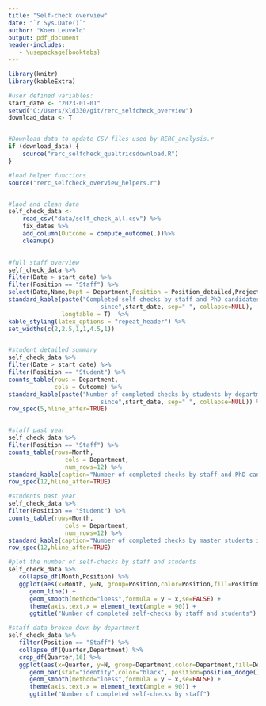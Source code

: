```yaml
---
title: "Self-check overview"
date: "`r Sys.Date()`"
author: "Koen Leuveld"
output: pdf_document
header-includes:
   - \usepackage{booktabs}
---
```


<!-- 
Self Check overview
Author: Koen Leuveld

This file compiles data from from the self check of VU-FSS Research Ethics 
Review Committee into an overview document.

The data is downloaded from qualtrics by rerc_selfcheck_qualtricsdownload.R and
processed using functions as defined rerc_selfcheck_analysis.R

-->


```r
library(knitr)
library(kableExtra)

#user defined variables:
start_date <- "2023-01-01"
setwd("C:/Users/kld330/git/rerc_selfcheck_overview")
download_data <- T


#Download data to update CSV files used by RERC_analysis.r
if (download_data) {
	source("rerc_selfcheck_qualtricsdownload.R") 
}

#load helper functions
source("rerc_selfcheck_overview_helpers.r")


#laod and clean data
self_check_data <- 
    read_csv("data/self_check_all.csv") %>%
    fix_dates %>%
    add_column(Outcome = compute_outcome(.))%>%
    cleanup()
    
```

```r
   
#full staff overview
self_check_data %>%
filter(Date > start_date) %>%
filter(Position == "Staff") %>%
select(Date,Name,Dept = Department,Position = Position_detailed,Project,Outcome) %>%
standard_kable(paste("Completed self checks by staff and PhD candidates 
						  since",start_date, sep=" ", collapse=NULL),
               longtable = T)  %>%
kable_styling(latex_options = "repeat_header") %>%
set_widths(c(2,2.5,1,1,4.5,1))


#student detailed summary
self_check_data %>%
filter(Date > start_date) %>%
filter(Position == "Student") %>%
counts_table(rows = Department,
             cols = Outcome) %>%
standard_kable(paste("Number of completed checks by students by department 
						  since",start_date, sep=" ", collapse=NULL)) %>%
row_spec(5,hline_after=TRUE)


#staff past year
self_check_data %>%
filter(Position == "Staff") %>%
counts_table(rows=Month,
                cols = Department,
                num_rows=12) %>%
standard_kable(caption="Number of completed checks by staff and PhD candidates in the last 12 months") %>%
row_spec(12,hline_after=TRUE)

#students past year
self_check_data %>%
filter(Position == "Student") %>%
counts_table(rows=Month,
                cols = Department,
                num_rows=12) %>%
standard_kable(caption="Number of completed checks by master students in the last 12 months") %>%
row_spec(12,hline_after=TRUE)

```

\clearpage

```r


#plot the number of self-checks by staff and students
self_check_data %>%
   collapse_df(Month,Position) %>%
   ggplot(aes(x=Month, y=N, group=Position,color=Position,fill=Position)) +
      geom_line() +          
      geom_smooth(method="loess",formula = y ~ x,se=FALSE) +           
      theme(axis.text.x = element_text(angle = 90)) +
      ggtitle("Number of completed self-checks by staff and students") 

#staff data broken down by department
self_check_data %>%
   filter(Position == "Staff") %>%
   collapse_df(Quarter,Department) %>%
   crop_df(Quarter,16) %>%
   ggplot(aes(x=Quarter, y=N, group=Department,color=Department,fill=Department)) +
      geom_bar(stat="identity",color="black", position=position_dodge()) +          
      geom_smooth(method="loess",formula = y ~ x,se=FALSE) +           
      theme(axis.text.x = element_text(angle = 90)) +
      ggtitle("Number of completed self-checks by staff") 


```